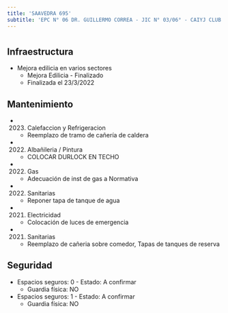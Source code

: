 ```yaml
---
title: 'SAAVEDRA 695'
subtitle: 'EPC N° 06 DR. GUILLERMO CORREA - JIC N° 03/06° - CAIYJ CLUB DE CHICOS BALVANERA'
---
```


#
## Infraestructura

* Mejora edilicia en varios sectores 
    + Mejora Edilicia - Finalizado 
    + Finalizada el 23/3/2022 






## Mantenimiento

*  (2023) Calefaccion y Refrigeracion 
    + Reemplazo de tramo de cañería de caldera

*  (2022) Albañileria / Pintura 
    + COLOCAR DURLOCK EN TECHO

*  (2022) Gas 
    + Adecuación de inst de gas a Normativa

*  (2022) Sanitarias 
    + Reponer tapa de tanque de agua

*  (2021) Electricidad 
    + Colocación de luces de emergencia

*  (2021) Sanitarias 
    + Reemplazo de cañeria sobre comedor, Tapas de tanques de reserva





## Seguridad

*  Espacios seguros: 0 - Estado: A confirmar 
    + Guardia física: NO

*  Espacios seguros: 1 - Estado: A confirmar 
    + Guardia física: NO



